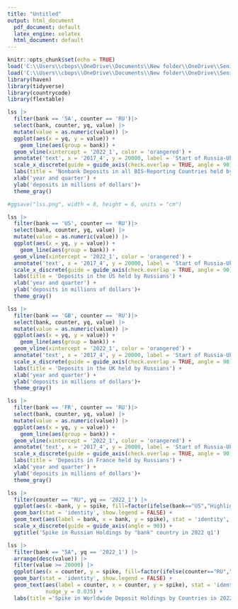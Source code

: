 ```yaml
---
title: "Untitled"
output: html_document
  pdf_document: default
  latex_engine: xelatex
  html_document: default
---
```


```r
knitr::opts_chunk$set(echo = TRUE)
load('C:\\Users\\cbops\\OneDrive\\Documents\\New folder\\OneDrive\\Senior Thesis work\\DATA\\lss.RData')
load('C:\\Users\\cbops\\OneDrive\\Documents\\New folder\\OneDrive\\Senior Thesis work\\DATA\\russia_all.RData')
library(haven)
library(tidyverse)
library(countrycode)
library(flextable)
```


```r
lss |>
  filter(bank == '5A', counter == 'RU')|>
  select(bank, counter, yq, value) |>
  mutate(value = as.numeric(value)) |>
  ggplot(aes(x = yq, y = value)) +
    geom_line(aes(group = bank)) +
  geom_vline(xintercept = '2022_1', color = 'orangered') +
  annotate('text', x = '2017_4', y = 20000, label = 'Start of Russia-Ukraine War', color = 'orangered') +
  scale_x_discrete(guide = guide_axis(check.overlap = TRUE, angle = 90)) +
  labs(title = 'Nonbank Deposits in all BIS-Reporting Countries held by Russians') +
  xlab('year and quarter') +
  ylab('deposits in millions of dollars')+
  theme_gray()

#ggsave("lss.png", width = 8, height = 6, units = "cm")

````

```r
lss |>
  filter(bank == 'US', counter == 'RU')|>
  select(bank, counter, yq, value) |>
  mutate(value = as.numeric(value)) |>
  ggplot(aes(x = yq, y = value)) +
    geom_line(aes(group = bank)) +
  geom_vline(xintercept = '2022_1', color = 'orangered') +
  annotate('text', x = '2017_4', y = 20000, label = 'Start of Russia-Ukraine War', color = 'orangered') +
  scale_x_discrete(guide = guide_axis(check.overlap = TRUE, angle = 90)) +
  labs(title = 'Deposits in the US held by Russians') +
  xlab('year and quarter') +
  ylab('deposits in millions of dollars')+
  theme_gray()
```



```r
lss |>
  filter(bank == 'GB', counter == 'RU')|>
  select(bank, counter, yq, value) |>
  mutate(value = as.numeric(value)) |>
  ggplot(aes(x = yq, y = value)) +
    geom_line(aes(group = bank)) +
  geom_vline(xintercept = '2022_1', color = 'orangered') +
  annotate('text', x = '2017_4', y = 20000, label = 'Start of Russia-Ukraine War', color = 'orangered') +
  scale_x_discrete(guide = guide_axis(check.overlap = TRUE, angle = 90)) +
  labs(title = 'Deposits in the UK held by Russians') +
  xlab('year and quarter') +
  ylab('deposits in millions of dollars')+
  theme_gray()

lss |>
  filter(bank == 'FR', counter == 'RU')|>
  select(bank, counter, yq, value) |>
  mutate(value = as.numeric(value)) |>
  ggplot(aes(x = yq, y = value)) +
    geom_line(aes(group = bank)) +
  geom_vline(xintercept = '2022_1', color = 'orangered') +
  annotate('text', x = '2017_4', y = 20000, label = 'Start of Russia-Ukraine War', color = 'orangered') +
  scale_x_discrete(guide = guide_axis(check.overlap = TRUE, angle = 90)) +
  labs(title = 'Deposits in France held by Russians') +
  xlab('year and quarter') +
  ylab('deposits in millions of dollars')+
  theme_gray()
```

```r
lss |>
  filter(counter == "RU", yq == '2022_1') |>
  ggplot(aes(x =bank, y = spike, fill=factor(ifelse(bank=="US","Highlighted","Normal"))))+
  geom_bar(stat = 'identity', show.legend = FALSE) +
  geom_text(aes(label = bank, x = bank, y = spike), stat = 'identity', nudge_y = 0.6) +
  scale_x_discrete(guide = guide_axis(angle = 90)) + 
  ggtitle('Spike in Russian Holdings by "bank" country in 2022 q1')

lss |>
  filter(bank == "5A", yq == '2022_1') |>
  arrange(desc(value)) |>
  filter(value >= 20000) |>
  ggplot(aes(x = counter, y = spike, fill=factor(ifelse(counter=="RU","Highlighted","Normal"))))+
  geom_bar(stat = 'identity', show.legend = FALSE) +
  geom_text(aes(label = counter, x = counter, y = spike), stat = 'identity',
            nudge_y = 0.035) +
  labs(title ='Spike in Worldwide Deposit Holdings by Countries in 2022 q1', caption = 'note that countries with worldwide deposits below $20bn are omitted')

```